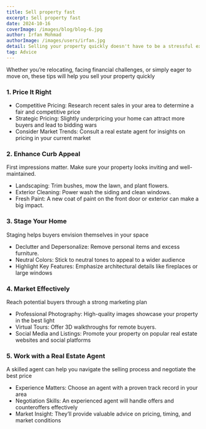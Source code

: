 ---
title: Sell property fast
excerpt: Sell property fast
date: 2024-10-16
coverImage: /images/blog/blog-6.jpg
author: Irfan Mohmad
authorImage: /images/users/irfan.jpg
detail: Selling your property quickly doesn't have to be a stressful experience. With the right strategies, you can attract buyers, negotiate effectively, and close the deal fast
tag: Advice
---

Whether you’re relocating, facing financial challenges, or simply eager to move on, these tips will help you sell your property quickly

### 1. Price It Right

- Competitive Pricing: Research recent sales in your area to determine a fair and competitive price
- Strategic Pricing: Slightly underpricing your home can attract more buyers and lead to bidding wars
- Consider Market Trends: Consult a real estate agent for insights on pricing in your current market

### 2. Enhance Curb Appeal

First impressions matter. Make sure your property looks inviting and well-maintained.

- Landscaping: Trim bushes, mow the lawn, and plant flowers.
- Exterior Cleaning: Power wash the siding and clean windows.
- Fresh Paint: A new coat of paint on the front door or exterior can make a big impact.

### 3. Stage Your Home

Staging helps buyers envision themselves in your space

- Declutter and Depersonalize: Remove personal items and excess furniture.
- Neutral Colors: Stick to neutral tones to appeal to a wider audience
- Highlight Key Features: Emphasize architectural details like fireplaces or large windows

### 4. Market Effectively

Reach potential buyers through a strong marketing plan

- Professional Photography: High-quality images showcase your property in the best light
- Virtual Tours: Offer 3D walkthroughs for remote buyers.
- Social Media and Listings: Promote your property on popular real estate websites and social platforms

### 5. Work with a Real Estate Agent

A skilled agent can help you navigate the selling process and negotiate the best price

- Experience Matters: Choose an agent with a proven track record in your area
- Negotiation Skills: An experienced agent will handle offers and counteroffers effectively
- Market Insight: They’ll provide valuable advice on pricing, timing, and market conditions
